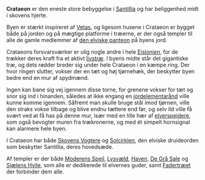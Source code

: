 {{title:Crataeon}}
{{author:Laura Holmegaard}}
{{timestamp:2009-10-29T12:44:52Z}}
{{copyright:Crataeon}}
'''Crataeon''' er den eneste store bebyggelse i [[Santillia]] og har beliggenhed midt i skovens hjerte.

Byen er stærkt inspireret af [[Vetas]], og ligesom husene i Crataeon er bygget både på jorden og på mægtige platforme i træerne, er der også templer til alle de gamle medlemmer af [[den elviske panteon]] på byens jord.

Crataeons forsvarsværker er ulig nogle andre i hele [[Eislonien]], for de trækker deres kraft fra et aktivt [[livstræ]]. I byens midte står det gigantiske træ, og dets rødder breder sig under hele Crataeon i en kæmpe ring. Der hvor ringen slutter, vokser der en tæt og høj tjørnehæk, der beskytter byen bedre end en mur af spydmænd.

Ingen kan bane sig vej igennem disse torne, for grenene vokser for tæt og snor sig ind i hinanden, således at ikke engang en [[elementarånd|jordelementarånd]] ville kunne komme igennem. Såfremt man skulle bruge stål imod tjørnen, ville den straks vokse tilbage og blive endnu tættere end før, og selv ild ville få svært ved at få has på denne mur, især med en lille hær af [[elverspejder|elverspejdere]], som også bevogter muren fra trækronerne, og med ét simpelt hornsignal kan alarmere hele byen.

I Crataeon har både [[Skovens Vogtere]] og [[Solcirklen]], den elviske druideorden som beskytter Santillia, deres hovedsæde.

Af templer er der både [[Moderens Spejl]], [[Lysvæld]], [[Haven]], [[De Grå Sale]] og [[Sjælens Hvile]], som alle er dedikerede til elvernes guder, samt [[Fadertræet]] der forbinder dem alle.